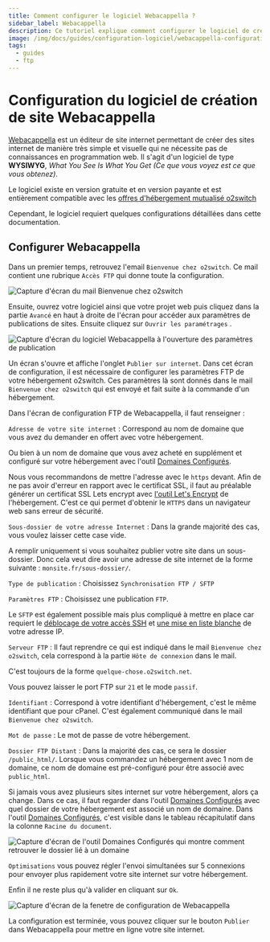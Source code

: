 ```yaml
---
title: Comment configurer le logiciel Webacappella ?
sidebar_label: Webacappella
description: Ce tutoriel explique comment configurer le logiciel de création de site internet Webacappella sur un hébergement web o2switch
image: /img/docs/guides/configuration-logiciel/webacappella-configuration-o2switch-2bis.png
tags:
  - guides
  - ftp
---
```


# Configuration du logiciel de création de site Webacappella

[Webacappella](https://www.webacappella.com/fr/download.html) est un éditeur de site internet permettant de créer des
sites internet de manière très simple et visuelle qui ne nécessite pas de connaissances en programmation web. Il s'agit
d'un logiciel de type **WYSIWYG**, *What You See Is What You Get (Ce que vous voyez est ce que vous obtenez)*.

Le logiciel existe en version gratuite et en version payante et est entièrement compatible avec les 
[offres d'hébergement mutualisé o2switch](https://www.o2switch.fr/hebergement-illimite/)

Cependant, le logiciel requiert quelques configurations détaillées dans cette documentation. 

## Configurer Webacappella

Dans un premier temps, retrouvez l'email `Bienvenue chez o2switch`. Ce mail contient une rubrique `Accès FTP` qui
donne toute la configuration. 

<Image
    src="/img/docs/guides/configuration-logiciel/mail-bienvenue-o2switch.png"
    title="Le mail Bienvenue chez O2switch donne la configuration FTP"
    caption="Le mail Bienvenue chez o2switch contient une rubrique FTP avec tous les éléments de configuration"
    alt="Capture d'écran du mail Bienvenue chez o2switch"
/>

Ensuite, ouvrez votre logiciel ainsi que votre projet web puis cliquez dans la partie `Avancé` 
<Badge type="danger" text="1"/> en haut à droite de l'écran pour accéder aux paramètres de publications de sites.
Ensuite cliquez sur `Ouvrir les paramétrages` <Badge type="danger" text="2"/>.

<Image
    src="/img/docs/guides/configuration-logiciel/webacappella-configuration-o2switch-1.png"
    title="Ouverture des paramétrages Webacappella"
    caption="Ouverture des Paramètres de publications Webacappella"
    alt="Capture d'écran du logiciel Webacappella à l'ouverture des paramètres de publication"
/>

Un écran s'ouvre et affiche l'onglet `Publier sur internet`. Dans cet écran de configuration, il est nécessaire de
configurer les paramètres FTP de votre hébergement o2switch. Ces paramètres là sont donnés dans le mail `Bienvenue chez
o2switch` qui est envoyé et fait suite à la commande d'un hébergement. 

Dans l'écran de configuration FTP de Webacappella, il faut renseigner : 

<Badge type="danger" text="1"/> `Adresse de votre site internet` : Correspond au nom de domaine que vous avez du
demander en offert avec votre hébergement. 

Ou bien à un nom de domaine que vous avez acheté en supplément et configuré sur votre hébergement avec l'outil
[Domaines Configurés](/cpanel/domaines/configuration-domaine). 

Nous vous recommandons de mettre l'adresse avec le `https` devant. Afin de ne pas avoir d'erreur en rapport avec le
certificat SSL, il faut au préalable générer un certificat SSL Lets encrypt avec [l'outil Let's
Encrypt](/cpanel/securite/lets-encrypt-ssl-gratuit) de l'hébergement. C'est ce qui permet d'obtenir le `HTTPS` dans un
navigateur web sans erreur de sécurité. 

<Badge type="danger" text="2" /> `Sous-dossier de votre adresse Internet` : Dans la grande majorité des cas, vous voulez
laisser cette case vide. 

A remplir uniquement si vous souhaitez publier votre site dans un sous-dossier. Donc cela veut dire avoir une adresse de
site internet de la forme suivante : `monsite.fr/sous-dossier/`. 

<Badge type="danger" text="3"/> `Type de publication` : Choisissez `Synchronisation FTP / SFTP` 

<Badge type="danger" text="4"/> `Paramètres FTP` : Choisissez une publication `FTP`. 

Le `SFTP` est également possible mais plus compliqué à mettre en place car requiert le [déblocage de votre accès
SSH](/guides/webmastering/connexion-ssh) et [une mise en liste blanche](/cpanel/outils/exception-parefeu) de votre
adresse IP.

<Badge type="danger" text="5"/> `Serveur FTP` : Il faut reprendre ce qui est indiqué dans le mail `Bienvenue chez
o2switch`, cela correspond à la partie `Hôte de connexion` dans le mail. 

C'est toujours de la forme `quelque-chose.o2switch.net`. 

Vous pouvez laisser le port FTP sur `21` et le mode `passif`.

<Badge type="danger" text="6"/> `Identifiant` : Correspond à votre identifiant d'hébergement, c'est le même identifiant
que pour cPanel. C'est également communiqué dans le mail `Bienvenue chez o2switch`.

<Badge type="danger" text="7"/> `Mot de passe` : Le mot de passe de votre hébergement. 

<Badge type="danger" text="8"/> `Dossier FTP Distant` : Dans la majorité des cas, ce sera le dossier `/public_html/`.
Lorsque vous commandez un hébergement avec 1 nom de domaine, ce nom de domaine est pré-configuré pour être associé avec
`public_html`. 

Si jamais vous avez plusieurs sites internet sur votre hébergement, alors ça change. Dans ce cas, il faut regarder dans
l'outil [Domaines Configurés](/cpanel/domaines/configuration-domaine) avec quel dossier de votre hébergement est associé
un nom de domaine. Dans l'outil [Domaines Configurés](/cpanel/domaines/configuration-domaine), c'est visible dans le
tableau récapitulatif dans la colonne `Racine du document`.

<Image
    src="/img/docs/guides/configuration-logiciel/racine-du-document-1.png"
    title="Retrouver le dossier qui est lié à un nom de domaine configuré"
    caption="Comment retrouver avec quel dossier de votre hébergement est lié un nom de domaine"
    alt="Capture d'écran de l'outil Domaines Configurés qui montre comment retrouver le dossier lié à un domaine"
/>

<Badge type="danger" text="9" /> `Optimisations` vous pouvez régler l'envoi simultanées sur 5 connexions pour envoyer
plus rapidement votre site internet sur votre hébergement. 

<Badge type="danger" text="10" /> Enfin il ne reste plus qu'à valider en cliquant sur `Ok`.

<Image
    src="/img/docs/guides/configuration-logiciel/webacappella-configuration-o2switch-2bis.png"
    title="Configuration du logiciel webacappella"
    caption="Configuration des réglages de publication de Webacappella"
    alt="Capture d'écran de la fenetre de configuration de Webacappella"
/>

La configuration est terminée, vous pouvez cliquer sur le bouton `Publier` dans Webacappella  pour mettre en ligne votre
site internet.